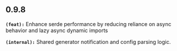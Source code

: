 ## 0.9.8
**`(feat):`** Enhance serde performance by reducing reliance on async behavior and lazy async dynamic imports

**`(internal):`** Shared generator notification and config parsing logic.


